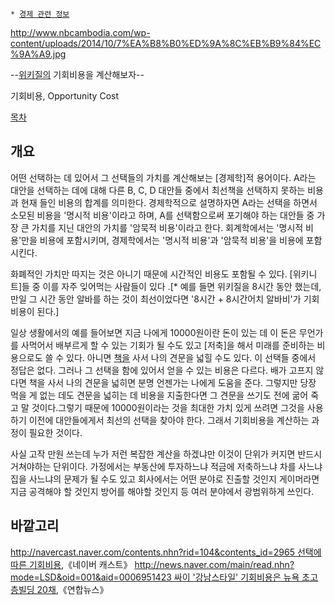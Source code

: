  * [[경제 관련 정보]]

http://www.nbcambodia.com/wp-content/uploads/2014/10/7%EA%B8%B0%ED%9A%8C%EB%B9%84%EC%9A%A9.jpg

--[[위키질]]의 기회비용을 계산해보자--

기회비용, Opportunity Cost

[[목차]]
== 개요 ==
어떤 선택하는 데 있어서 그 선택들의 가치를 계산해보는 [경제학]적 용어이다. A라는 대안을 선택하는 데에 대해 다른 B, C, D 대안들 중에서 최선책을 선택하지 못하는 비용과 현재 들인 비용의 합계를 의미한다. 경제학적으로 설명하자면 A라는 선택을 하면서 소모된 비용을 '명시적 비용'이라고 하며, A를 선택함으로써 포기해야 하는 대안들 중 가장 큰 가치를 지닌 대안의 가치를 '암묵적 비용'이라고 한다. 회계학에서는 '명시적 비용'만을 비용에 포함시키며, 경제학에서는 '명시적 비용'과 '암묵적 비용'을 비용에 포함시킨다.

화폐적인 가치만 따지는 것은 아니기 때문에 시간적인 비용도 포함될 수 있다. [위키니트]들 중 이를 자주 잊어먹는 사람들이 있다 .[* 예를 들면 위키질을 8시간 동안 했는데, 만일 그 시간 동안 알바를 하는 것이 최선이었다면 '8시간 + 8시간어치 알바비'가 기회비용이 된다.] 

일상 생활에서의 예를 들어보면 지금 나에게 10000원이란 돈이 있는 데 이 돈은 무언가를 사먹어서 배부르게 할 수 있는 기회가 될 수도 있고 [저축]을 해서 미래를 준비하는 비용으로도 쓸 수 있다. 아니면 [[책]]을 사서 나의 견문을 넓힐 수도 있다. 이 선택들 중에서 정답은 없다. 그러나 그 선택을 함에 있어서 얻을 수 있는 비용은 다르다. 배가 고프지 않다면 책을 사서 나의 견문을 넓히면 분명 언젠가는 나에게 도움을 준다. 그렇지만 당장 먹을 게 없는 데도 견문을 넓히는 데 비용을 지출한다면 그 견문을 쓰기도 전에 굶어 죽고 말 것이다.그렇기 때문에 10000원이라는 것을 최대한 가치 있게 쓰려면 그것을 사용하기 이전에 대안들에게서 최선의 선택을 찾아야 한다. 그래서 기회비용을 계산하는 과정이 필요한 것이다.

사실 고작 만원 쓰는데 누가 저런 복잡한 계산을 하겠냐만 이것이 단위가 커지면 반드시 거쳐야하는 단위이다. 가정에서는 부동산에 투자하느냐 적금에 저축하느냐 차를 사느냐 집을 사느냐의 문제가 될 수도 있고 회사에서는 어떤 분야로 진출할 것인지 게이머라면 지금 공격해야 할 것인지 방어를 해야할 것인지 등 여러 분야에서 광범위하게 쓰인다.

== 바깥고리 ==
[[http://navercast.naver.com/contents.nhn?rid=104&contents_id=2965 선택에 따른 기회비용]],《네이버 캐스트》
[[http://news.naver.com/main/read.nhn?mode=LSD&oid=001&aid=0006951423 싸이 '강남스타일' 기회비용은 뉴욕 초고층빌딩 20채]],《연합뉴스》
